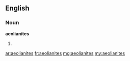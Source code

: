 ==English==

===Noun===
'''aeolianites'''

# {{plural of|aeolianite}}

[[ar:aeolianites]]
[[fr:aeolianites]]
[[mg:aeolianites]]
[[my:aeolianites]]